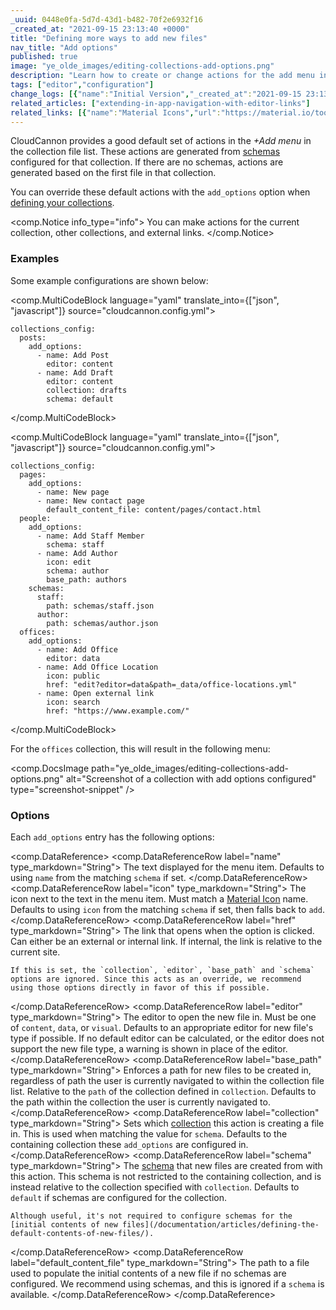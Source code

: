 ```yaml
---
_uuid: 0448e0fa-5d7d-43d1-b482-70f2e6932f16
_created_at: "2021-09-15 23:13:40 +0000"
title: "Defining more ways to add new files"
nav_title: "Add options"
published: true
image: "ye_olde_images/editing-collections-add-options.png"
description: "Learn how to create or change actions for the add menu in the collection file list."
tags: ["editor","configuration"]
change_logs: [{"name":"Initial Version","_created_at":"2021-09-15 23:13:40 +0000"},{"name":"Schemas details","_created_at":"2022-04-19 10:16:50 +0000"}]
related_articles: ["extending-in-app-navigation-with-editor-links"]
related_links: [{"name":"Material Icons","url":"https://material.io/tools/icons/"}]
---
```


CloudCannon provides a good default set of actions in the *\+Add menu* in the collection file list. These actions are generated from [schemas](/documentation/articles/creating-collection-schemas/) configured for that collection. If there are no schemas, actions are generated based on the first file in that collection.

You can override these default actions with the `add_options` option when [defining your collections](/documentation/articles/defining-your-collections/).

<comp.Notice info_type="info">
  You can make actions for the current collection, other collections, and external links.
</comp.Notice>

### Examples
Some example configurations are shown below:

<comp.MultiCodeBlock language="yaml" translate_into={["json", "javascript"]} source="cloudcannon.config.yml">
```
collections_config:
  posts:
    add_options:
      - name: Add Post
        editor: content
      - name: Add Draft
        editor: content
        collection: drafts
        schema: default
```
</comp.MultiCodeBlock>

<comp.MultiCodeBlock language="yaml" translate_into={["json", "javascript"]} source="cloudcannon.config.yml">
```
collections_config:
  pages:
    add_options:
      - name: New page
      - name: New contact page
        default_content_file: content/pages/contact.html
  people:
    add_options:
      - name: Add Staff Member
        schema: staff
      - name: Add Author
        icon: edit
        schema: author
        base_path: authors
    schemas:
      staff:
        path: schemas/staff.json
      author:
        path: schemas/author.json
  offices:
    add_options:
      - name: Add Office
        editor: data
      - name: Add Office Location
        icon: public
        href: "edit?editor=data&path=_data/office-locations.yml"
      - name: Open external link
        icon: search
        href: "https://www.example.com/"
```
</comp.MultiCodeBlock>

For the `offices` collection, this will result in the following menu:

<comp.DocsImage path="ye_olde_images/editing-collections-add-options.png" alt="Screenshot of a collection with add options configured" type="screenshot-snippet" />

### Options
Each `add_options` entry has the following options:

<comp.DataReference>
  <comp.DataReferenceRow label="name" type_markdown="String">
    The text displayed for the menu item. Defaults to using `name` from the matching `schema` if set.
  </comp.DataReferenceRow>
  <comp.DataReferenceRow label="icon" type_markdown="String">
    The icon next to the text in the menu item. Must match a [Material Icon](https://material.io/tools/icons/) name. Defaults to using `icon` from the matching `schema` if set, then falls back to `add`.
  </comp.DataReferenceRow>
  <comp.DataReferenceRow label="href" type_markdown="String">
    The link that opens when the option is clicked. Can either be an external or internal link. If internal, the link is relative to the current site.

    If this is set, the `collection`, `editor`, `base_path` and `schema` options are ignored. Since this acts as an override, we recommend using those options directly in favor of this if possible.
  </comp.DataReferenceRow>
  <comp.DataReferenceRow label="editor" type_markdown="String">
    The editor to open the new file in. Must be one of `content`, `data`, or `visual`. Defaults to an appropriate editor for new file's type if possible. If no default editor can be calculated, or the editor does not support the new file type, a warning is shown in place of the editor.
  </comp.DataReferenceRow>
  <comp.DataReferenceRow label="base_path" type_markdown="String">
    Enforces a path for new files to be created in, regardless of path the user is currently navigated to within the collection file list. Relative to the `path` of the collection defined in `collection`. Defaults to the path within the collection the user is currently navigated to.
  </comp.DataReferenceRow>
  <comp.DataReferenceRow label="collection" type_markdown="String">
    Sets which [collection](/documentation/articles/defining-your-collections/) this action is creating a file in. This is used when matching the value for `schema`. Defaults to the containing collection these `add_options` are configured in.
  </comp.DataReferenceRow>
  <comp.DataReferenceRow label="schema" type_markdown="String">
    The [schema](/documentation/articles/creating-collection-schemas/) that new files are created from with this action. This schema is not restricted to the containing collection, and is instead relative to the collection specified with `collection`. Defaults to `default` if schemas are configured for the collection.

    Although useful, it's not required to configure schemas for the [initial contents of new files](/documentation/articles/defining-the-default-contents-of-new-files/).
  </comp.DataReferenceRow>
  <comp.DataReferenceRow label="default_content_file" type_markdown="String">
    The path to a file used to populate the initial contents of a new file if no schemas are configured. We recommend using schemas, and this is ignored if a `schema` is available.
  </comp.DataReferenceRow>
</comp.DataReference>
